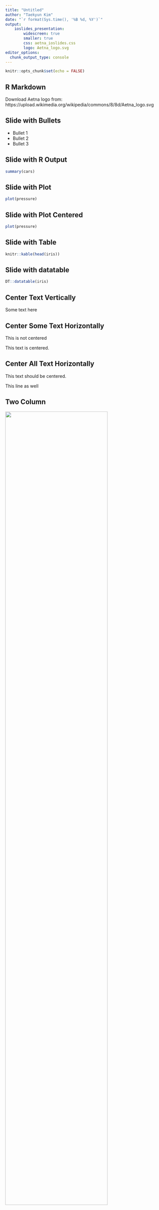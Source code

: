 ```yaml
---
title: "Untitled"
author: "Taekyun Kim"
date: "`r format(Sys.time(), '%B %d, %Y')`"
output: 
    ioslides_presentation:
        widescreen: true
        smaller: true
        css: aetna_ioslides.css
        logo: Aetna_logo.svg
editor_options: 
  chunk_output_type: console
---
```


```r
knitr::opts_chunk$set(echo = FALSE)
```

## R Markdown

Download Aetna logo from: https://upload.wikimedia.org/wikipedia/commons/8/8d/Aetna_logo.svg

## Slide with Bullets

- Bullet 1
- Bullet 2
- Bullet 3

## Slide with R Output

```r
summary(cars)
```

## Slide with Plot

```r
plot(pressure)
```

## Slide with Plot Centered {.centered}

```r
plot(pressure)
```

## Slide with Table

```r
knitr::kable(head(iris))
```

## Slide with datatable

```r
DT::datatable(iris)
```

## Center Text Vertically {.flexbox .vcenter}

Some text here

## Center Some Text Horizontally

This is not centered

<div class="centered">
This text is centered.
</div>

## Center All Text Horizontally {.centered}

This text should be centered.

This line as well

## Two Column {.columns-2}

![](hex-tidyverse.png){width=80%}

- Bullet A
- Bullet B
- Bullet C


# Title Slide

